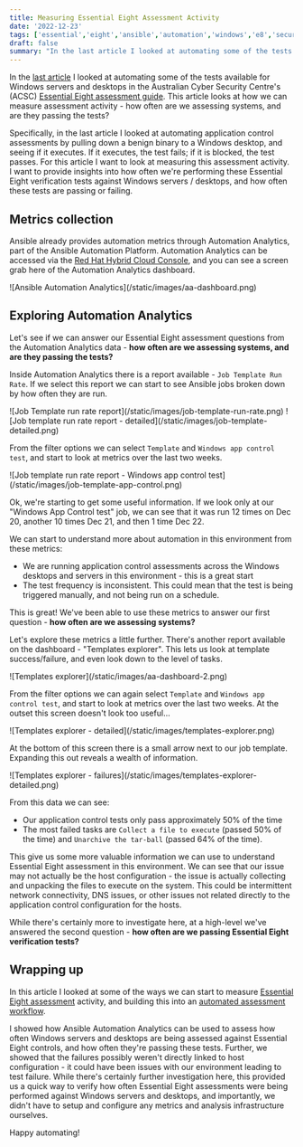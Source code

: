 ```yaml
---
title: Measuring Essential Eight Assessment Activity
date: '2022-12-23'
tags: ['essential','eight','ansible','automation','windows','e8','security','metrics','assessment']
draft: false
summary: "In the last article I looked at automating some of the tests available for Windows servers and desktops in the ACSC Essential Eight assessment guide. This article looks at how we can measure assessment activity - how often are we assessing systems, and are they passing the tests?"
---
```

In the [last article](/blog/automating-e8-assessments) I looked at automating some of the tests available for Windows servers and desktops in the Australian Cyber Security Centre's (ACSC) [Essential Eight assessment guide](https://www.cyber.gov.au/acsc/view-all-content/publications/essential-eight-assessment-process-guide). This article looks at how we can measure assessment activity - how often are we assessing systems, and are they passing the tests?

Specifically, in the last article I looked at automating application control assessments by pulling down a benign binary to a Windows desktop, and seeing if it executes. If it executes, the test fails; if it is blocked, the test passes. For this article I want to look at measuring this assessment activity. I want to provide insights into how often we're performing these Essential Eight verification tests against Windows servers / desktops, and how often these tests are passing or failing.

## Metrics collection
Ansible already provides automation metrics through Automation Analytics, part of the Ansible Automation Platform. Automation Analytics can be accessed via the [Red Hat Hybrid Cloud Console](https://console.redhat.com), and you can see a screen grab here of the Automation Analytics dashboard.

<Zoom>
![Ansible Automation Analytics](/static/images/aa-dashboard.png)
</Zoom>

## Exploring Automation Analytics
Let's see if we can answer our Essential Eight assessment questions from the Automation Analytics data - **how often are we assessing systems, and are they passing the tests?**

Inside Automation Analytics there is a report available - `Job Template Run Rate`. If we select this report we can start to see Ansible jobs broken down by how often they are run.

<Zoom>
![Job Template run rate report](/static/images/job-template-run-rate.png)
</Zoom>

<Zoom>
![Job template run rate report - detailed](/static/images/job-template-detailed.png)
</Zoom>

From the filter options we can select `Template` and `Windows app control test`, and start to look at metrics over the last two weeks.

<Zoom>
![Job template run rate report - Windows app control test](/static/images/job-template-app-control.png)
</Zoom>

Ok, we're starting to get some useful information. If we look only at our "Windows App Control test" job, we can see that it was run 12 times on Dec 20, another 10 times Dec 21, and then 1 time Dec 22.

We can start to understand more about automation in this environment from these metrics:
- We are running application control assessments across the Windows desktops and servers in this environment - this is a great start
- The test frequency is inconsistent. This could mean that the test is being triggered manually, and not being run on a schedule.

This is great! We've been able to use these metrics to answer our first question - **how often are we assessing systems?**

Let's explore these metrics a little further. There's another report available on the dashboard - "Templates explorer". This lets us look at template success/failure, and even look down to the level of tasks.

<Zoom>
![Templates explorer](/static/images/aa-dashboard-2.png)
</Zoom>

From the filter options we can again select `Template` and `Windows app control test`, and start to look at metrics over the last two weeks. At the outset this screen doesn't look too useful...

<Zoom>
![Templates explorer - detailed](/static/images/templates-explorer.png)
</Zoom>

At the bottom of this screen there is a small arrow next to our job template. Expanding this out reveals a wealth of information.

<Zoom>
![Templates explorer - failures](/static/images/templates-explorer-detailed.png)
</Zoom>

From this data we can see:
- Our application control tests only pass approximately 50% of the time
- The most failed tasks are `Collect a file to execute` (passed 50% of the time) and `Unarchive the tar-ball` (passed 64% of the time).

This give us some more valuable information we can use to understand Essential Eight assessment in this environment. We can see that our issue may not actually be the host configuration - the issue is actually collecting and unpacking the files to execute on the system. This could be intermittent network connectivity, DNS issues, or other issues not related directly to the application control configuration for the hosts.

While there's certainly more to investigate here, at a high-level we've answered the second question - **how often are we passing Essential Eight verification tests?**

## Wrapping up
In this article I looked at some of the ways we can start to measure [Essential Eight assessment](https://www.cyber.gov.au/acsc/view-all-content/publications/essential-eight-assessment-process-guide) activity, and building this into an [automated assessment workflow](/blog/automating-e8-assessments).

I showed how Ansible Automation Analytics can be used to assess how often Windows servers and desktops are being assessed against Essential Eight controls, and how often they're passing these tests. Further, we showed that the failures possibly weren't directly linked to host configuration - it could have been issues with our environment leading to test failure. While there's certainly further investigation here, this provided us a quick way to verify how often Essential Eight assessments were being performed against Windows servers and desktops, and importantly, we didn't have to setup and configure any metrics and analysis infrastructure ourselves. 

Happy automating!
